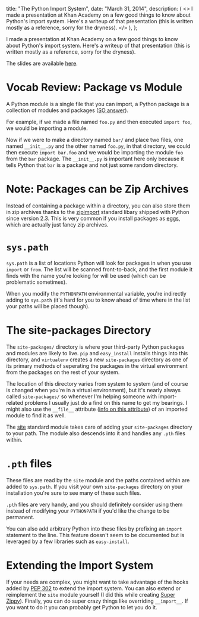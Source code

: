   title: "The Python Import System",
  date: "March 31, 2014",
  description: (
    <>
      I made a presentation at Khan Academy on a few good things to know about
      Python's import system. Here's a writeup of that presentation (this is
      written mostly as a reference, sorry for the dryness).
    </>
  ),
};


I made a presentation at Khan Academy on a few good things to know about Python's import system. Here's a writeup of that presentation (this is written mostly as a reference, sorry for the dryness).

The slides are available [here](https://docs.google.com/presentation/d/18JO4L9HRY9UJypAW49vj4QnCgl_MoseKxPpE9PKlrg4/edit?usp=sharing).

# Vocab Review: Package vs Module

A Python module is a single file that you can import, a Python package is a collection of modules and packages ([SO answer](http://stackoverflow.com/a/7948504)).

For example, if we made a file named `foo.py` and then executed `import foo`, we would be importing a module.

Now if we were to make a directory named `bar/` and place two files, one named `__init__.py` and the other named `foo.py`, in that directory, we could then execute `import bar.foo` and we would be importing the module `foo` from the `bar` package. The `__init__.py` is important here only because it tells Python that `bar` is a package and not just some random directory.

# Note: Packages can be Zip Archives

Instead of containing a package within a directory, you can also store them in zip archives thanks to the [zipimport](https://docs.python.org/2/library/zipimport.html) standard libary shipped with Python since version 2.3. This is very common if you install packages as [eggs](http://stackoverflow.com/a/2051195), which are actually just fancy zip archives.

# `sys.path`

`sys.path` is a list of locations Python will look for packages in when you use `import` or `from`. The list will be scanned front-to-back, and the first module it finds with the name you're looking for will be used (which can be problematic sometimes).

When you modify the `PYTHONPATH` environmental variable, you're indirectly adding to `sys.path` (it's hard for you to know ahead of time where in the list your paths will be placed though).

# The site-packages Directory

The `site-packages/` directory is where your third-party Python packages and modules are likely to live. `pip` and `easy_install` installs things into this directory, and `virtualenv` creates a new `site-packages` directory as one of its primary methods of seperating the packages in the virtual environment from the packages on the rest of your system.

The location of this directory varies from system to system (and of course is changed when you're in a virtual environment), but it's nearly always called `site-packages/` so whenever I'm helping someone with import-related problems I usually just do a find on this name to get my bearings. I might also use the `__file__` attribute ([info on this attribute](http://stackoverflow.com/a/9271479)) of an imported module to find it as well.

The [site](https://docs.python.org/2/library/site.html) standard module takes care of adding your `site-packages` directory to your path. The module also descends into it and handles any `.pth` files within.

# `.pth` files

These files are read by the `site` module and the paths contained within are added to `sys.path`. If you visit your own `site-packages` directory on your installation you're sure to see many of these such files.

`.pth` files are very handy, and you should definitely consider using them instead of modifying your `PYTHONPATH` if you'd like the change to be permanent.

You can also add arbitrary Python into these files by prefixing an `import` statement to the line. This feature doesn't seem to be documented but is leveraged by a few libraries such as `easy-install`.

# Extending the Import System

If your needs are complex, you might want to take advantage of the hooks added by [PEP 302](http://legacy.python.org/dev/peps/pep-0302/) to extend the import system. You can also extend or reimplement the `site` module yourself (I did this while creating [Super Zippy](https://github.com/itsjohncs/superzippy)). Finally, you can do super crazy things like overriding `__import__`. If you want to do it you can probably get Python to let you do it.
